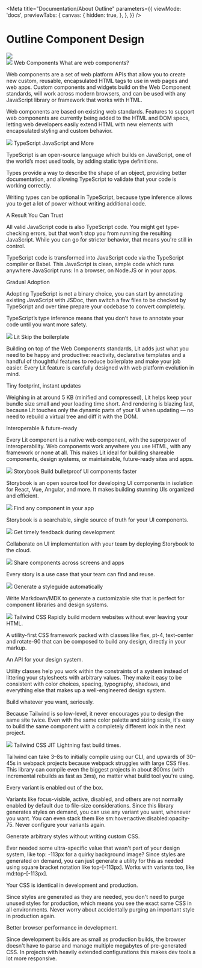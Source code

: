 
<Meta
  title="Documentation/About Outline"
  parameters={{
    viewMode: 'docs',
    previewTabs: {
      canvas: {
        hidden: true,
      },
    },
  }}
/>

# Outline Component Design

<outline-grid gap-size="none" x-padding full-bleed>
  <outline-column col-span-default="12">
    <div class="w-full">
      <img src={outlineBanner} />
    </div>
  </outline-column>
</outline-grid>
<div class="text-xl pt-12 md:pt-24">
  <div class="w-full pb-10 md:pb-24">
    <outline-grid gap-size="small" xPadding full-bleed="true">
      <outline-column
        col-span-default="12"
        col-span-md="2"
        content-align="top"
        row-span="3"
        class="text-center pb-10 md:pb-0"
      >
        <outline-link
          linkhref="https://www.webcomponents.org/"
          linktarget="_blank"
        >
          <img src={webComponentsLogo} class="w-40 mx-auto my-0" />
        </outline-link>
      </outline-column>
      <outline-column
        col-span-default="12"
        col-span-md="10"
        class="text-left px-10"
      >
        <outline-heading
          level="h2"
          level-size="4xl"
          level-style="light"
          class="border-b border-demo-lightGray pb-4 mb-4"
        >
          Web Components
        </outline-heading>
        <outline-heading level="h3" level-size="2xl">
          What are web components?
        </outline-heading>
        <p>
          Web components are a set of web platform APIs that allow you to create
          new custom, reusable, encapsulated HTML tags to use in web pages and
          web apps. Custom components and widgets build on the Web Component
          standards, will work across modern browsers, and can be used with any
          JavaScript library or framework that works with HTML.
        </p>
        <p>
          Web components are based on existing web standards. Features to
          support web components are currently being added to the HTML and DOM
          specs, letting web developers easily extend HTML with new elements
          with encapsulated styling and custom behavior.
        </p>
      </outline-column>
    </outline-grid>
  </div>
  <div class="pb-10 md:pb-24">
    <outline-grid gap-size="small" xPadding>
      <outline-column
        col-span-default="12"
        col-span-md="2"
        content-align="top"
        row-span="3"
        class="text-center pb-10 md:pb-0"
      >
        <outline-link
          linkhref="https://www.typescriptlang.org/"
          linktarget="_blank"
        >
          <img src={typescriptLogo} class="w-32 mx-auto my-0" />
        </outline-link>
      </outline-column>
      <outline-column
        col-span-default="12"
        col-span-md="10"
        class="text-left px-10"
      >
        <outline-heading
          level="h2"
          level-size="4xl"
          level-style="light"
          class="border-b border-demo-lightGray pb-4 mb-4"
        >
          TypeScript
        </outline-heading>
        <outline-heading level="h3" level-size="2xl">
          JavaScript and More
        </outline-heading>
        <p>
          TypeScript is an open-source language which builds on JavaScript, one
          of the world’s most used tools, by adding static type definitions.
        </p>
        <p>
          Types provide a way to describe the shape of an object, providing
          better documentation, and allowing TypeScript to validate that your
          code is working correctly.
        </p>
        <p>
          Writing types can be optional in TypeScript, because type inference
          allows you to get a lot of power without writing additional code.
        </p>
        <outline-heading level="h3" level-size="2xl">
          A Result You Can Trust
        </outline-heading>
        <p>
          All valid JavaScript code is also TypeScript code. You might get
          type-checking errors, but that won't stop you from running the
          resulting JavaScript. While you can go for stricter behavior, that
          means you're still in control.
        </p>
        <p>
          TypeScript code is transformed into JavaScript code via the TypeScript
          compiler or Babel. This JavaScript is clean, simple code which runs
          anywhere JavaScript runs: In a browser, on Node.JS or in your apps.
        </p>
        <outline-heading level="h3" level-size="2xl">
          Gradual Adoption
        </outline-heading>
        <p>
          Adopting TypeScript is not a binary choice, you can start by
          annotating existing JavaScript with JSDoc, then switch a few files to
          be checked by TypeScript and over time prepare your codebase to
          convert completely.
        </p>
        <p>
          TypeScript’s type inference means that you don’t have to annotate your
          code until you want more safety.
        </p>
      </outline-column>
    </outline-grid>
  </div>
  <div class="pb-10 md:pb-24">
    <outline-grid gap-size="small" xPadding>
      <outline-column
        col-span-default="12"
        col-span-md="2"
        content-align="top"
        row-span="3"
        class="text-center pb-10 md:pb-0"
      >
        <outline-link linkhref="https://lit.dev/" linktarget="_blank">
          <img src={litLogo} class="w-32 mx-auto my-0" />
        </outline-link>
      </outline-column>
      <outline-column
        col-span-default="12"
        col-span-md="10"
        class="text-left px-10"
      >
        <outline-heading
          level="h2"
          level-size="4xl"
          level-style="light"
          class="border-b border-demo-lightGray pb-4 mb-4"
        >
          Lit
        </outline-heading>
        <outline-heading level="h2" level-size="2xl">
          Skip the boilerplate
        </outline-heading>
        <p>
          Building on top of the Web Components standards, Lit adds just what
          you need to be happy and productive: reactivity, declarative templates
          and a handful of thoughtful features to reduce boilerplate and make
          your job easier. Every Lit feature is carefully designed with web
          platform evolution in mind.
        </p>
        <outline-heading level="h2" level-size="2xl">
          Tiny footprint, instant updates
        </outline-heading>
        <p>
          Weighing in at around 5 KB (minified and compressed), Lit helps keep
          your bundle size small and your loading time short. And rendering is
          blazing fast, because Lit touches only the dynamic parts of your UI
          when updating — no need to rebuild a virtual tree and diff it with the
          DOM.
        </p>
        <outline-heading level="h2" level-size="2xl">
          Interoperable & future-ready
        </outline-heading>
        <p>
          Every Lit component is a native web component, with the superpower of
          interoperability. Web components work anywhere you use HTML, with any
          framework or none at all. This makes Lit ideal for building shareable
          components, design systems, or maintainable, future-ready sites and
          apps.
        </p>
      </outline-column>
    </outline-grid>
  </div>
  <div class="pb-10 md:pb-24">
    <outline-grid gap-size="small" xPadding>
      <outline-column
        col-span-default="12"
        col-span-md="2"
        content-align="top"
        row-span="3"
        class="text-center pb-10 md:pb-0"
      >
        <outline-link linkhref="https://storybook.js.org/" linktarget="_blank">
          <img src={storybookLogo} class="w-40 mx-auto my-0" />
        </outline-link>
      </outline-column>
      <outline-column
        col-span-default="12"
        col-span-md="10"
        class="text-left px-10"
      >
        <outline-heading
          level="h2"
          level-size="4xl"
          level-style="light"
          class="border-b border-demo-lightGray pb-4 mb-4"
        >
          Storybook
        </outline-heading>
        <outline-heading level="h3" level-size="2xl">
          Build bulletproof UI components faster
        </outline-heading>
        <p>
          Storybook is an open source tool for developing UI components in
          isolation for React, Vue, Angular, and more. It makes building
          stunning UIs organized and efficient.
        </p>
      </outline-column>
      <outline-column
        col-span-default="12"
        col-span-md="5"
        class="p-4 px-10 border-demo-lightGray md:border-r md:border-b text-left md:mt-10"
      >
        <img src={storybookSearch} class="w-2/3" />
        <outline-heading level="h3" level-size="2xl">
          Find any component in your app
        </outline-heading>
        <p>
          Storybook is a searchable, single source of truth for your UI
          components.
        </p>
      </outline-column>
      <outline-column
        col-span-default="12"
        col-span-md="5"
        class="p-4 px-10 border-demo-lightGray md:border-b text-left md:mt-10"
      >
        <img src={storybookCollaborate} class="w-2/3" />
        <outline-heading level="h3" level-size="2xl">
          Get timely feedback during development
        </outline-heading>
        <p>
          Collaborate on UI implementation with your team by deploying Storybook
          to the cloud.
        </p>
      </outline-column>
      <outline-column
        col-span-default="12"
        col-span-md="5"
        class="p-4 px-10 border-demo-lightGray md:border-r text-left"
      >
        <img src={storybookReuse} class="w-2/3" />
        <outline-heading level="h3" level-size="2xl">
          Share components across screens and apps
        </outline-heading>
        <p>Every story is a use case that your team can find and reuse.</p>
      </outline-column>
      <outline-column
        col-span-default="12"
        col-span-md="5"
        class="p-4 px-10 text-left"
      >
        <img src={storybookDocument} class="w-2/3" />
        <outline-heading level="h3" level-size="2xl">
          Generate a styleguide automatically
        </outline-heading>
        <p>
          Write Markdown/MDX to generate a customizable site that is perfect for
          component libraries and design systems.
        </p>
      </outline-column>
    </outline-grid>
  </div>
  <div class="w-full pb-10 md:pb-24">
    <outline-grid gap-size="small" xPadding>
      <outline-column
        col-span-default="12"
        col-span-md="2"
        content-align="top"
        row-span="3"
        class="text-center pb-10 md:pb-0"
      >
        <outline-link linkhref="https://tailwindcss.com/" linktarget="_blank">
          <img src={tailwindLogo} class="w-40 mx-auto my-0" />
        </outline-link>
      </outline-column>
      <outline-column
        col-span-default="12"
        col-span-md="10"
        class="text-left px-10"
      >
        <outline-heading
          level="h2"
          level-size="4xl"
          level-style="light"
          class="border-b border-demo-lightGray pb-4 mb-4"
        >
          Tailwind CSS
        </outline-heading>
        <outline-heading level="h2" level-size="2xl">
          Rapidly build modern websites without ever leaving your HTML.
        </outline-heading>
        <p>
          A utility-first CSS framework packed with classes like flex, pt-4,
          text-center and rotate-90 that can be composed to build any design,
          directly in your markup.
        </p>
        <outline-heading level="h2" level-size="2xl">
          An API for your design system.
        </outline-heading>
        <p>
          Utility classes help you work within the constraints of a system
          instead of littering your stylesheets with arbitrary values. They make
          it easy to be consistent with color choices, spacing, typography,
          shadows, and everything else that makes up a well-engineered design
          system.
        </p>
        <outline-heading level="h2" level-size="2xl">
          Build whatever you want, seriously.
        </outline-heading>
        <p>
          Because Tailwind is so low-level, it never encourages you to design
          the same site twice. Even with the same color palette and sizing
          scale, it's easy to build the same component with a completely
          different look in the next project.
        </p>
      </outline-column>
    </outline-grid>
  </div>
  <div class="w-full pb-10 md:pb-24">
    <outline-grid gap-size="small" xPadding>
      <outline-column
        col-span-default="12"
        col-span-md="2"
        content-align="top"
        row-span="3"
        class="text-center pb-10 md:pb-0"
      >
        <outline-link linkhref="https://tailwindcss.com/" linktarget="_blank">
          <img src={tailwindLogo} class="w-40 mx-auto my-0" />
        </outline-link>
      </outline-column>
      <outline-column
        col-span-default="12"
        col-span-md="10"
        class="text-left px-10"
      >
        <outline-heading
          level="h2"
          level-size="4xl"
          level-style="light"
          class="border-b border-demo-lightGray pb-4 mb-4"
        >
          Tailwind CSS JIT
        </outline-heading>
        <outline-heading level="h2" level-size="2xl">
          Lightning fast build times.
        </outline-heading>
        <p>
          Tailwind can take 3–8s to initially compile using our CLI, and upwards
          of 30–45s in webpack projects because webpack struggles with large CSS
          files. This library can compile even the biggest projects in about
          800ms (with incremental rebuilds as fast as 3ms), no matter what build
          tool you're using.
        </p>
        <outline-heading level="h2" level-size="2xl">
          Every variant is enabled out of the box.
        </outline-heading>
        <p>
          Variants like focus-visible, active, disabled, and others are not
          normally enabled by default due to file-size considerations. Since
          this library generates styles on demand, you can use any variant you
          want, whenever you want. You can even stack them like
          sm:hover:active:disabled:opacity-75. Never configure your variants
          again.
        </p>
        <outline-heading level="h2" level-size="2xl">
          Generate arbitrary styles without writing custom CSS.
        </outline-heading>
        <p>
          Ever needed some ultra-specific value that wasn't part of your design
          system, like top: -113px for a quirky background image? Since styles
          are generated on demand, you can just generate a utility for this as
          needed using square bracket notation like top-[-113px]. Works with
          variants too, like md:top-[-113px].
        </p>
        <outline-heading level="h2" level-size="2xl">
          Your CSS is identical in development and production.
        </outline-heading>
        <p>
          Since styles are generated as they are needed, you don't need to purge
          unused styles for production, which means you see the exact same CSS
          in all environments. Never worry about accidentally purging an
          important style in production again.
        </p>
        <outline-heading level="h2" level-size="2xl">
          Better browser performance in development.
        </outline-heading>
        <p>
          Since development builds are as small as production builds, the
          browser doesn't have to parse and manage multiple megabytes of
          pre-generated CSS. In projects with heavily extended configurations
          this makes dev tools a lot more responsive.
        </p>
      </outline-column>
    </outline-grid>
  </div>
</div>
